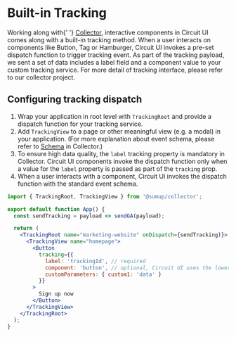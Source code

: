 
<Meta title="Advanced/Built-in Tracking" />

# Built-in Tracking

<Intro>
  Working along with{' '}
  <a href="https://github.com/sumup-oss/collector">Collector</a>, interactive
  components in Circuit UI comes along with a built-in tracking method. When a
  user interacts on components like Button, Tag or Hamburger, Circuit UI invokes
  a pre-set dispatch function to trigger tracking event. As part of the tracking
  payload, we sent a set of data includes a label field and a component value to
  your custom tracking service. For more detail of tracking interface, please
  refer to our collector project.
</Intro>

## Configuring tracking dispatch

1. Wrap your application in root level with `TrackingRoot` and provide a dispatch function for your tracking service.
2. Add `TrackingView` to a page or other meaningful view (e.g. a modal) in your application. (For more explanation about event schema, please refer to [Schema](https://github.com/sumup-oss/collector#schema) in Collector.)
3. To ensure high data quality, the `label` tracking property is mandatory in Collector. Circuit UI components invoke the dispatch function only when a value for the `label` property is passed as part of the `tracking` prop.
4. When a user interacts with a component, Circuit UI invokes the dispatch function with the standard event schema.

```jsx
import { TrackingRoot, TrackingView } from '@sumup/collector';

export default function App() {
  const sendTracking = payload => sendGA(payload);

  return (
    <TrackingRoot name="marketing-website" onDispatch={sendTracking)}>
      <TrackingView name="homepage">
        <Button
          tracking={{
            label: 'trackingId', // required
            component: 'button', // optional, Circuit UI uses the lowercase component name by default
            customParameters: { custom1: 'data' }
          }}
        >
          Sign up now
        </Button>
      </TrackingView>
    </TrackingRoot>
  );
}
```
